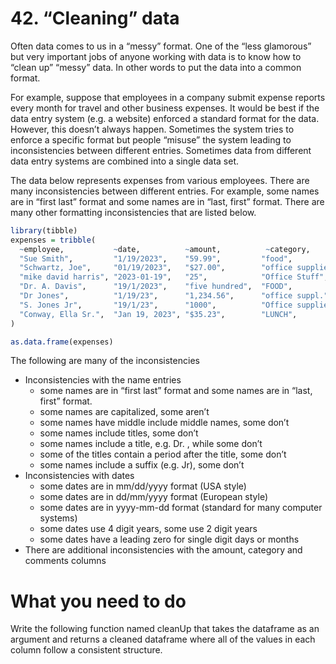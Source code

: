 # <yrChapterNumber>42. </yrChapterNumber> "Cleaning" data

Often data comes to us in a "messy" format. One of the "less glamorous" but
very important jobs of anyone
working with data is to know how to "clean up" "messy" data. In other words
to put the data into a common format. 

For example, suppose that employees in a company submit expense reports
every month for travel and other business expenses. It would be best if the
data entry system (e.g. a website) enforced a standard format for the data.
However, this doesn't always happen. Sometimes the system tries to enforce
a specific format but people "misuse" the system leading to 
inconsistencies between different entries. Sometimes data from different
data entry systems are combined into a single data set.

The data below represents expenses from various employees. There are many
inconsistencies between different entries. For example, 
some names are in "first last" format and some names are in "last, first" format. 
There are many other 
formatting inconsistencies that are listed below.

```r
library(tibble)
expenses = tribble(
  ~employee,           ~date,          ~amount,          ~category,         ~comments,
  "Sue Smith",         "1/19/2023",    "59.99",         "food",            "lunch with client",
  "Schwartz, Joe",     "01/19/2023",   "$27.00",        "office supplies", "paper for printer",
  "mike david harris", "2023-01-19",   "25",            "Office Stuff",    NA,
  "Dr. A. Davis",      "19/1/2023",    "five hundred",  "FOOD",            "NA",
  "Dr Jones",          "1/19/23",      "1,234.56",      "office suppl.",   "chairs",
  "S. Jones Jr",       "19/1/23",      "1000",          "Office supplies", "desk",
  "Conway, Ella Sr.",  "Jan 19, 2023", "$35.23",        "LUNCH",           "---",
)

as.data.frame(expenses)
```

The following are many of the inconsistencies

- Inconsistencies with the name entries
  * some names are in "first last" format and some names are in "last, first" format. 
  * some names are capitalized, some aren't
  * some names have middle include middle names, some don't
  * some names include titles, some don't
  * some names include a title, e.g. Dr. , while some don't
  * some of the titles contain a period after the title, some don't
  * some names include a suffix (e.g. Jr), some don't

- Inconsistencies with dates
  * some dates are in mm/dd/yyyy format (USA style)
  * some dates are in dd/mm/yyyy format (European style)
  * some dates are in yyyy-mm-dd format (standard for many computer systems)
  * some dates use 4 digit years, some use 2 digit years
  * some dates have a leading zero for single digit days or months

- There are additional inconsistencies with the amount, category and comments
  columns
  
# What you need to do 

Write the following function named cleanUp that takes the dataframe as 
an argument and returns a cleaned dataframe where all of the values in 
each column
follow a consistent structure.

